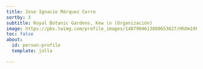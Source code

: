 ```yaml
---
title: Jose Ignacio Márquez Corro
sortby: 3
subtitle: Royal Botanic Gardens, Kew \n (Organización)
image: https://pbs.twimg.com/profile_images/1487904613080653827/HhOm19F7_400x400.jpg
toc: false
about:
  id: person-profile
  template: jolla
 
---
```


:::{#person-profile}
:::




